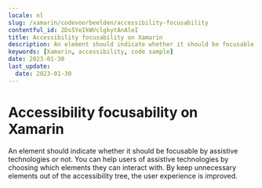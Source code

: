 ```yaml
---
locale: nl
slug: /xamarin/codevoorbeelden/accessibility-focusability
contentful_id: 2Ds5YeIkWVclgkytAnAleI
title: Accessibility focusability on Xamarin
description: An element should indicate whether it should be focusable by assistive technologies or not.
keywords: [Xamarin, accessibility, code sample]
date: 2023-01-30
last_update:
  date: 2023-01-30
---
```


# Accessibility focusability on Xamarin

An element should indicate whether it should be focusable by assistive technologies or not. You can help users of assistive technologies by choosing which elements they can interact with. By keep unnecessary elements out of the accessibility tree, the user experience is improved.

<CodeSample id="accessibility-focusable" platform="xamarin" locale="nl"/>
